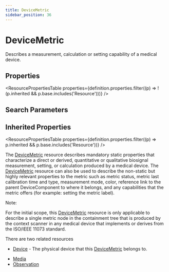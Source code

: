 ```yaml
---
title: DeviceMetric
sidebar_position: 36
---
```


# DeviceMetric

Describes a measurement, calculation or setting capability of a medical device.

<Tabs queryString="section">
<TabItem value="schema" label="Schema" default>


## Properties


<ResourcePropertiesTable properties={definition.properties.filter((p) => !(p.inherited && p.base.includes('Resource')))} />

## Search Parameters

<SearchParamsTable searchParams={definition.searchParameters} />

## Inherited Properties

<ResourcePropertiesTable properties={definition.properties.filter((p) => p.inherited && p.base.includes('Resource'))} />

</TabItem>
  <TabItem value="usage" label="Usage">
    <div> <a name="scope"></a>  <p> The <a href="/docs/api/fhir/resources/devicemetric">DeviceMetric</a> resource describes mandatory static properties that characterize a direct or derived, quantitative or qualitative biosignal measurement, setting, or calculation produced by a medical device.  The <a href="/docs/api/fhir/resources/devicemetric">DeviceMetric</a> resource can also be used to describe the non-static but highly relevant properties to the metric such as metric status, metric last calibration time and type, measurement mode, color, reference link to the parent DeviceComponent to where it belongs, and any capabilities that the metric offers (for example: setting the metric label). </p> <p> Note: </p> <p> For the initial scope, this <a href="/docs/api/fhir/resources/devicemetric">DeviceMetric</a> resource is only applicable to describe a single metric node in the containment tree that is produced by the context scanner in any medical device that implements or derives from the ISO/IEEE 11073 standard. </p> </div>
    </TabItem>
  <TabItem value="relationships" label="Relationships">
    <div> <a name="bnr"></a>  <p> There are two related resources </p> <ul>  <li><a href="/docs/api/fhir/resources/device">Device</a>  - The physical device that this <a href="/docs/api/fhir/resources/devicemetric">DeviceMetric</a> belongs to.</li> </ul>  </div>
    </TabItem>
  
  <TabItem value="referencedBy" label="Referenced By">
    <ul><li><a href="/docs/api/fhir/resources/media">Media</a></li>
<li><a href="/docs/api/fhir/resources/observation">Observation</a></li></ul>
    </TabItem>

</Tabs>
